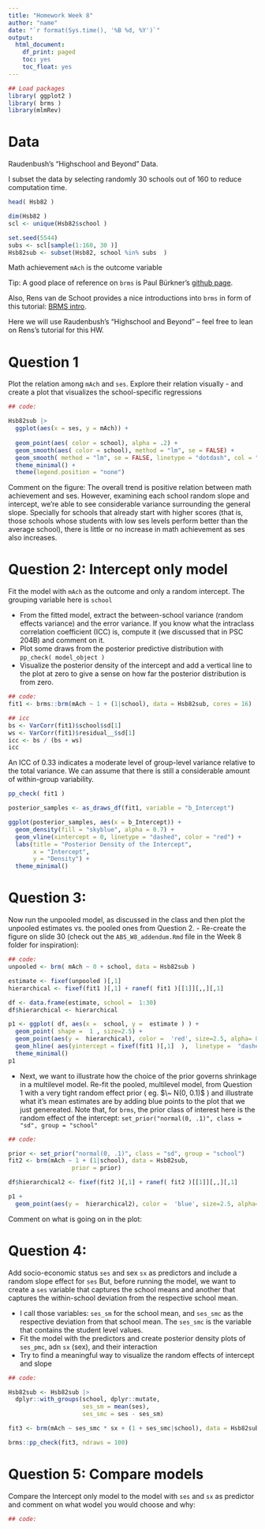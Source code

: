 ```yaml
---
title: "Homework Week 8"
author: "name"
date: "`r format(Sys.time(), '%B %d, %Y')`"
output: 
  html_document:
    df_print: paged
    toc: yes
    toc_float: yes
---
```


```r
## Load packages
library( ggplot2 )
library( brms )
library(mlmRev)
```
# Data

Raudenbush's "Highschool and Beyond" Data. 

I subset the data by selecting randomly 30 schools out of 160 to reduce computation time. 
```r
head( Hsb82 )

dim(Hsb82 )
scl <- unique(Hsb82$school )

set.seed(5544)
subs <- scl[sample(1:160, 30 )]
Hsb82sub <- subset(Hsb82, school %in% subs  )

```

Math achievement `mAch` is the outcome variable

Tip: A good place of reference on `brms` is Paul Bürkner's [github page](https://github.com/paul-buerkner/brms).

Also, Rens van de Schoot provides a nice introductions into `brms` in form of this tutorial: [BRMS intro](https://www.rensvandeschoot.com/tutorials/brms/). 

Here we will use Raudenbush's "Highschool and Beyond" -- feel free to lean on Rens's tutorial for this HW.

# Question 1 

Plot the relation among `mAch` and `ses`. Explore their relation visually - and create a plot that visualizes the school-specific regressions

```r
## code:

Hsb82sub |> 
  ggplot(aes(x = ses, y = mAch)) +
  
  geom_point(aes( color = school), alpha = .2) +
  geom_smooth(aes( color = school), method = "lm", se = FALSE) +
  geom_smooth( method = "lm", se = FALSE, linetype = "dotdash", col = "red") +
  theme_minimal() +
  theme(legend.position = "none")
```
Comment on the figure: The overall trend is positive relation between math achievement and ses. However, examining each school random slope and intercept, we're able to see considerable variance surrounding the general slope. Specially for schools that already start with higher scores (that is, those schools whose students with low ses levels perform better than the average school), there is little or no increase in math achievement as ses also increases.  

# Question 2: Intercept only model

Fit the model with `mAch` as the outcome and only a random intercept. The grouping variable here is `school`

 - From the fitted model, extract the between-school variance (random effects variance) and the error variance. If you know what the intraclass correlation coefficient (ICC) is, compute it (we discussed that in PSC 204B) and comment on it.
 - Plot some draws from the posterior predictive distribution with `pp_check( model_object )`
 - Visualize the posterior density of the intercept and add a vertical line to the plot at zero to give a sense on how far the posterior distribution is from zero. 
 
```r
## code:
fit1 <- brms::brm(mAch ~ 1 + (1|school), data = Hsb82sub, cores = 16)
```

```r
## icc
bs <- VarCorr(fit1)$school$sd[1]
ws <- VarCorr(fit1)$residual__$sd[1]
icc <- bs / (bs + ws)
icc
```
An ICC of 0.33 indicates a moderate level of group-level variance relative to the total variance. We can assume that there is still a considerable amount of within-group variability.

```r
pp_check( fit1 )
```

```r
posterior_samples <- as_draws_df(fit1, variable = "b_Intercept")

ggplot(posterior_samples, aes(x = b_Intercept)) +
  geom_density(fill = "skyblue", alpha = 0.7) +
  geom_vline(xintercept = 0, linetype = "dashed", color = "red") +
  labs(title = "Posterior Density of the Intercept",
       x = "Intercept",
       y = "Density") +
  theme_minimal()
```

# Question 3:

Now run the unpooled model, as discussed in the class and then plot the unpooled estimates vs. the pooled ones from Question 2. 
- Re-create the figure on slide 30 (check out the `ABS_W8_addendum.Rmd` file in the Week 8 folder for inspiration):
```r
## code:
unpooled <- brm( mAch ~ 0 + school, data = Hsb82sub )

estimate <- fixef(unpooled )[,1]
hierarchical <- fixef(fit1 )[,1] + ranef( fit1 )[[1]][,,][,1]

df <- data.frame(estimate, school =  1:30)
df$hierarchical <- hierarchical

p1 <- ggplot( df, aes(x =  school, y =  estimate ) ) + 
  geom_point( shape =  1 , size=2.5) + 
  geom_point(aes(y =  hierarchical), color =  'red', size=2.5, alpha= 0.7) + 
  geom_hline( aes(yintercept = fixef(fit1 )[,1]  ),  linetype =  "dashed") +
  theme_minimal()
p1
```

- Next, we want to illustrate how the choice of the prior governs shrinkage in a multilevel model.
Re-fit the pooled, multilevel model, from Question 1 with a very tight random effect prior ( eg. $\~ N(0, 0.1)$ ) and illustrate what it's mean estimates are by adding blue points to the plot that we just genereated. 
Note that, for `brms`, the prior class of interest here is the random effect of the intercept: `set_prior("normal(0, .1)", class = "sd", group = "school"`

```r
## code:

prior <- set_prior("normal(0, .1)", class = "sd", group = "school")
fit2 <- brm(mAch ~ 1 + (1|school), data = Hsb82sub,
                  prior = prior)

df$hierarchical2 <- fixef(fit2 )[,1] + ranef( fit2 )[[1]][,,][,1]

p1 + 
  geom_point(aes(y =  hierarchical2), color =  'blue', size=2.5, alpha= 0.7)
```
Comment on what is going on in the plot:


# Question 4: 

Add socio-economic status `ses` and sex `sx` as predictors and include a random slope effect for `ses`
But, before running the model, we want to create a `ses` variable that captures the school means and another that captures the within-school deviation from the respective school mean. 

 - I call those variables: `ses_sm` for the school mean, and `ses_smc` as the respective deviation from that school mean. The `ses_smc` is the variable that contains the student level values.
 - Fit the model with the predictors and create posterior density plots of `ses_pmc`, adn `sx` (sex), and their interaction
 - Try to find a meaningful way to visualize the random effects of intercept and slope

```r
## code:

Hsb82sub <- Hsb82sub |> 
  dplyr::with_groups(school, dplyr::mutate, 
                     ses_sm = mean(ses),
                     ses_smc = ses - ses_sm)

fit3 <- brm(mAch ~ ses_smc * sx + (1 + ses_smc|school), data = Hsb82sub, cores = 16)
```

```r
brms::pp_check(fit3, ndraws = 100)
```

# Question 5:  Compare models

Compare the Intercept only model to the model with `ses` and `sx` as predictor and comment on what wodel you would choose and why:

```r
## code:
```
